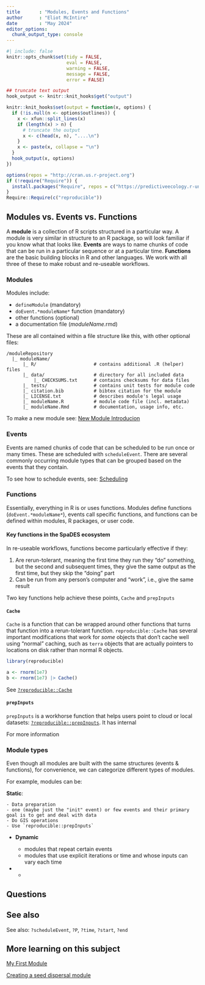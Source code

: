 ```yaml
---
title       : "Modules, Events and Functions"
author      : "Eliot McIntire"
date        : "May 2024"
editor_options:
  chunk_output_type: console
---
```


```r
#| include: false
knitr::opts_chunk$set(tidy = FALSE, 
                      eval = FALSE,
                      warning = FALSE, 
                      message = FALSE, 
                      error = FALSE)

## truncate text output
hook_output <- knitr::knit_hooks$get("output")

knitr::knit_hooks$set(output = function(x, options) {
  if (!is.null(n <- options$outlines)) {
    x <- xfun::split_lines(x)
    if (length(x) > n) {
      # truncate the output
      x <- c(head(x, n), "....\n")
    }
    x <- paste(x, collapse = "\n")
  }
  hook_output(x, options)
})

options(repos = "http://cran.us.r-project.org")
if (!require("Require")) {
  install.packages("Require", repos = c("https://predictiveecology.r-universe.dev", getOption("repos")))
}
Require::Require(c("reproducible"))

```

## Modules vs. Events vs. Functions

A **module** is a collection of R scripts structured in a particular way. A module is very similar in structure to an R package, so will look familiar if you know what that looks like. **Events** are ways to name chunks of code that can be run in a particular sequence or at a particular time. **Functions** are the basic building blocks in R and other languages. We work with all three of these to make robust and re-useable workflows.

### Modules

Modules include:

- `defineModule`  (mandatory)
- `doEvent.*moduleName*` function (mandatory)
- other functions (optional)
- a documentation file (*moduleName*.rmd)

These are all contained within a file structure like this, with other optional files:

```
/moduleRepository
  |_ moduleName/
      |_ R/                     # contains additional .R (helper) files
      |_ data/                  # directory for all included data
          |_ CHECKSUMS.txt      # contains checksums for data files
      |_ tests/                 # contains unit tests for module code
      |_ citation.bib           # bibtex citation for the module
      |_ LICENSE.txt            # describes module's legal usage
      |_ moduleName.R           # module code file (incl. metadata)
      |_ moduleName.Rmd         # documentation, usage info, etc.
```

To make a new module see: [New Module Introducion](NewModuleIntro.qmd)

### Events

Events are named chunks of code that can be scheduled to be run once or many times. These are scheduled with `scheduleEvent`. There are several commonly occurring module types that can be grouped based on the events that they contain.

To see how to schedule events, see: [Scheduling](Scheduling.qmd)

### Functions

Essentially, everything in R is or uses functions. Modules define functions (`doEvent.*moduleName*`), events call specific functions, and functions can be defined within modules, R packages, or user code.

#### Key functions in the SpaDES ecosystem

In re-useable workflows, functions become particularly effective if they:

1. Are rerun-tolerant, meaning the first time they run they "do" something, but the second and subsequent times, they give the same output as the first time, but they skip the "doing" part
2. Can be run from any person's computer and "work", i.e., give the same result

Two key functions help achieve these points, `Cache` and `prepInputs`

#### `Cache`

`Cache` is a function that can be wrapped around other functions that turns that function into a rerun-tolerant function. `reproducible::Cache` has several important modifications that work for *some* objects that don't cache well using "normal" caching, such as `terra` objects that are actually pointers to locations on disk rather than normal R objects.

```r
library(reproducible)

a <- rnorm(1e7)
b <- rnorm(1e7) |> Cache()

```
See [`?reproducible::Cache`](https://reproducible.predictiveecology.org/reference/Cache.html)

#### `prepInputs`

`prepInputs` is a workhorse function that helps users point to cloud or local datasets: 
[`?reproducible::prepInputs`](https://reproducible.predictiveecology.org/reference/prepInputs.html). It has internal 

For more information



### Module types

Even though all modules are built with the same structures (events & functions), for convenience, we can categorize different types of modules.

For example, modules can be:

**Static**:

    - Data preparation
    - one (maybe just the "init" event) or few events and their primary goal is to get and deal with data
    - Do GIS operations
    - Use `reproducible::prepInputs`
    
- **Dynamic**

    - modules that repeat certain events
    - modules that use explicit iterations or time and whose inputs can vary each time

- 

    - 



## Questions


## See also

See also: `?scheduleEvent`, `?P`, `?time`, `?start`, `?end`

## More learning on this subject

[My First Module](https://spades-workshops.predictiveecology.org/articlesMay2018/MyFirstModule.html)

[Creating a seed dispersal module](https://spades-workshops.predictiveecology.org/articles/02c-Convert_R_code_to_SpaDES_module.html)

